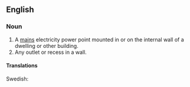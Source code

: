 ==English==

===Noun===
{{en-noun|sg=[[wall]] [[socket]]}}

# A [[mains]] electricity power point mounted in or on the internal wall of a dwelling or other building.
# Any outlet or recess in a wall.

====Translations====
{{rfc-tsort|unknown line format: Swedish:  t sv vägguttag n }}
{{trans-top|electricity power point}}
{{trans-mid}}
Swedish: {{t|sv|vägguttag|n}}
{{trans-bottom}}